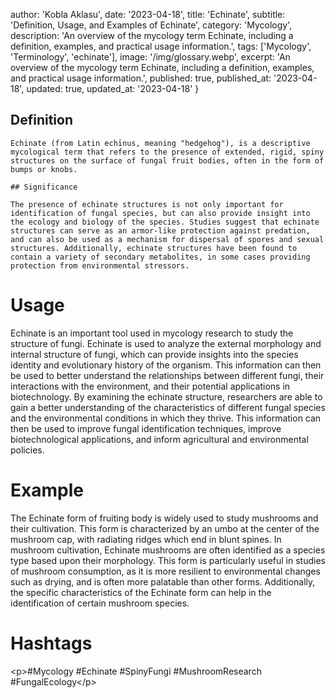
  author: 'Kobla Aklasu',
  date: '2023-04-18',
  title: 'Echinate',
  subtitle: 'Definition, Usage, and Examples of Echinate',
  category: 'Mycology',
  description: 'An overview of the mycology term Echinate, including a definition, examples, and practical usage information.',
  tags: ['Mycology', 'Terminology', 'echinate'],
  image: '/img/glossary.webp',
  excerpt: 'An overview of the mycology term Echinate, including a definition, examples, and practical usage information.',
  published: true,
  published_at: '2023-04-18',
  updated: true,
  updated_at: '2023-04-18'
}




## Definition
    
    Echinate (from Latin echīnus, meaning "hedgehog"), is a descriptive mycological term that refers to the presence of extended, rigid, spiny structures on the surface of fungal fruit bodies, often in the form of bumps or knobs.
    
    ## Significance
    
    The presence of echinate structures is not only important for identification of fungal species, but can also provide insight into the ecology and biology of the species. Studies suggest that echinate structures can serve as an armor-like protection against predation, and can also be used as a mechanism for dispersal of spores and sexual structures. Additionally, echinate structures have been found to contain a variety of secondary metabolites, in some cases providing protection from environmental stressors.

# Usage

Echinate is an important tool used in mycology research to study the structure of fungi. Echinate is used to analyze the external morphology and internal structure of fungi, which can provide insights into the species identity and evolutionary history of the organism. This information can then be used to better understand the relationships between different fungi, their interactions with the environment, and their potential applications in biotechnology. By examining the echinate structure, researchers are able to gain a better understanding of the characteristics of different fungal species and the environmental conditions in which they thrive. This information can then be used to improve fungal identification techniques, improve biotechnological applications, and inform agricultural and environmental policies.

# Example

The Echinate form of fruiting body is widely used to study mushrooms and their cultivation. This form is characterized by an umbo at the center of the mushroom cap, with radiating ridges which end in blunt spines. In mushroom cultivation, Echinate mushrooms are often identified as a species type based upon their morphology. This form is particularly useful in studies of mushroom consumption, as it is more resilient to environmental changes such as drying, and is often more palatable than other forms. Additionally, the specific characteristics of the Echinate form can help in the identification of certain mushroom species.

# Hashtags

&lt;p&gt;#Mycology #Echinate #SpinyFungi #MushroomResearch #FungalEcology&lt;/p&gt;

